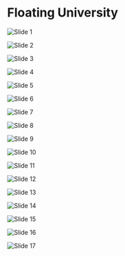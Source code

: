 # Floating University

![Slide 1](https://cloud-i1owudbd5-lachlanjc.vercel.app/1.webp)

![Slide 2](https://cloud-i1owudbd5-lachlanjc.vercel.app/2.webp)

![Slide 3](https://cloud-i1owudbd5-lachlanjc.vercel.app/3.webp)

![Slide 4](https://cloud-i1owudbd5-lachlanjc.vercel.app/4.webp)

![Slide 5](https://cloud-i1owudbd5-lachlanjc.vercel.app/5.webp)

![Slide 6](https://cloud-i1owudbd5-lachlanjc.vercel.app/6.webp)

![Slide 7](https://cloud-i1owudbd5-lachlanjc.vercel.app/7.webp)

![Slide 8](https://cloud-i1owudbd5-lachlanjc.vercel.app/8.webp)

![Slide 9](https://cloud-i1owudbd5-lachlanjc.vercel.app/9.webp)

![Slide 10](https://cloud-i1owudbd5-lachlanjc.vercel.app/10.webp)

![Slide 11](https://cloud-i1owudbd5-lachlanjc.vercel.app/11.webp)

![Slide 12](https://cloud-i1owudbd5-lachlanjc.vercel.app/12.webp)

![Slide 13](https://cloud-i1owudbd5-lachlanjc.vercel.app/13.webp)

![Slide 14](https://cloud-i1owudbd5-lachlanjc.vercel.app/14.webp)

![Slide 15](https://cloud-i1owudbd5-lachlanjc.vercel.app/15.webp)

![Slide 16](https://cloud-i1owudbd5-lachlanjc.vercel.app/16.webp)

![Slide 17](https://cloud-i1owudbd5-lachlanjc.vercel.app/17.webp)
